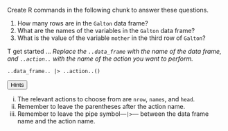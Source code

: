 ::: {.callout-tip #lck1-01-01 collapse=true}
Create R commands in the following chunk to answer these questions.

1. How many rows are in the `Galton` data frame?
2. What are the names of the variables in the `Galton` data frame?
3. What is the value of the variable `mother` in the third row of `Galton`?

T get started ... *Replace the `..data_frame` with the name of the data frame, and `..action..` with the name of the action you want to perform.*

```webr-r
..data_frame.. |> ..action..()

```

<button class="btn btn-light" data-bs-toggle="collapse" data-bs-target="#LC01-01">Hints</button>
::: {.collapse id="LC01-01" .card .card-body}
i. The relevant actions to choose from are `nrow`, `names`, and `head`. 
#. Remember to leave the parentheses after the action name.
#. Remember to leave the pipe symbol---`|>`--- between the data frame name and the action name.
:::


:::
